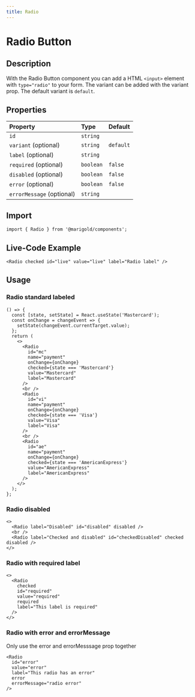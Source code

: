 ```yaml
---
title: Radio
---
```


# Radio Button

## Description

With the Radio Button component you can add a HTML `<input>` element with `type="radio"` to your form.
The variant can be added with the variant prop. The default variant is `default`.

## Properties

| Property                  | Type      | Default   |
| :------------------------ | :-------- | :-------- |
| `id`                      | `string`  |           |
| `variant` (optional)      | `string`  | `default` |
| `label` (optional)        | `string`  |           |
| `required` (optional)     | `boolean` | `false`   |
| `disabled` (optional)     | `boolean` | `false`   |
| `error` (optional)        | `boolean` | `false`   |
| `errorMessage` (optional) | `string`  |           |

## Import

```tsx code
import { Radio } from '@marigold/components';
```

## Live-Code Example

```tsx live
<Radio checked id="live" value="live" label="Radio label" />
```

## Usage

### Radio standard labeled

```tsx
() => {
  const [state, setState] = React.useState('Mastercard');
  const onChange = changeEvent => {
    setState(changeEvent.currentTarget.value);
  };
  return (
    <>
      <Radio
        id="mc"
        name="payment"
        onChange={onChange}
        checked={state === 'Mastercard'}
        value="Mastercard"
        label="Mastercard"
      />
      <br />
      <Radio
        id="vi"
        name="payment"
        onChange={onChange}
        checked={state === 'Visa'}
        value="Visa"
        label="Visa"
      />
      <br />
      <Radio
        id="ae"
        name="payment"
        onChange={onChange}
        checked={state === 'AmericanExpress'}
        value="AmericanExpress"
        label="AmericanExpress"
      />
    </>
  );
};
```

### Radio disabled

```tsx
<>
  <Radio label="Disabled" id="disabled" disabled />
  <br />
  <Radio label="Checked and disabled" id="checkedDisabled" checked disabled />
</>
```

### Radio with required label

```tsx
<>
  <Radio
    checked
    id="required"
    value="required"
    required
    label="This label is required"
  />
</>
```

### Radio with error and errorMessage

Only use the error and errorMesssage prop together

```tsx
<Radio
  id="error"
  value="error"
  label="This radio has an error"
  error
  errorMessage="radio error"
/>
```
